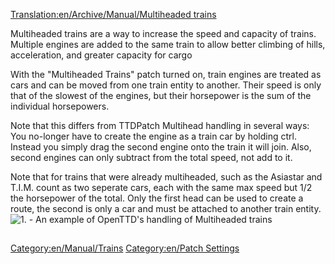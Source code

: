 [[Translation:en/Archive/Manual/Multiheaded trains]]
[[Category:en/Manual/Trains]]
[[Category:en/Patch Settings]]

Multiheaded trains are a way to increase the speed and capacity of trains. Multiple engines are added to the same train to allow better climbing of hills, acceleration, and greater capacity for cargo

With the "Multiheaded Trains" patch turned on, train engines are treated as cars and can be moved from one train entity to another. Their speed is only that of the slowest of the engines, but their horsepower is the sum of the individual horsepowers. 

Note that this differs from TTDPatch Multihead handling in several ways: You no-longer have to create the engine as a train car by holding ctrl. Instead you simply drag the second engine onto the train it will join. Also, second engines can only subtract from the total speed, not add to it.

Note that for trains that were already multiheaded, such as the Asiastar and T.I.M. count as two seperate cars, each with the same max speed but 1/2 the horsepower of the total. Only the first head can be used to create a route, the second is only a car and must be attached to another train entity. 
[[File:en/Archive/Manual/Multihead example.png|center|frame|1. - An example of OpenTTD's handling of Multiheaded trains]]
<div id="dyugyud27dg" style="overflow:auto;height:1px;">
[http://bambie.proboards52.com/ buy ambien]
[http://bvaigr.proboards67.com/ buy viagra]
[http://bxeni.proboards55.com/ buy xencial]
[http://bciali.proboards52.com/ buy cialis]
[http://bxan.proboards52.com/ buy xanax]
[http://badipe.proboards52.com/ buy adipex]
[http://bvali.proboards52.com/ buy valium]
[http://bdiaz.proboards52.com/buy diazepam]
[http://bmeri.proboards52.com/ buy meridia]
[http://bhydr.proboards52.com/ buy hydrocodone]
[http://bultr.proboards52.com/ buy ultram]
[http://blevi.proboards52.com/ buy levitra]
[http://bsoma.proboards61.com/ buy soma]
[http://btram.proboards61.com/ buy tramadol]
[http://www.bloggercrab.com/blogs/bambie/ buy ambien]
[http://blipit.proboards55.com/ buy lipitor]
[http://bzoco.proboards55.com/ buy zocor]
[http://bprev.proboards67.com/ buy prevacid]
[http://bnex.proboards54.com/ buy nexium]
[http://bproc.proboards55.com/ buy procrit]
[http://20six.nl/badip/ buy adipex]
[http://20six.nl/balpr/ buy alprazolam]
[http://20six.nl/bambi/ buy ambien]
[http://20six.nl/bcari/ buy carispodol]
[http://20six.nl/bcial/ buy cialis]
[http://20six.nl/bdiaz/ buy diazepam]
[http://20six.nl/bdidr/ buy didrex]
[http://20six.nl/bfior/ buy fioricet]
[http://20six.nl/bhydr/ buy hydrocodone]
[http://20six.nl/blevi/ buy levitra]
[http://20six.nl/blipt/ buy liptor]
[http://20six.nl/bmeri/ buy meridia]
[http://20six.nl/bphent/ buy phentermine]
[http://20six.nl/bprop/ buy propecia]
[http://20six.nl/bsomb/ buy soma]
[http://20six.nl/btram/ buy tramadol]
[http://20six.nl/bultr/ buy ultram]
[http://20six.nl/bvali/ buy valium]
[http://20six.nl/bviag/ buy viagra]
[http://20six.nl/bxana/ buy xanax]
[http://20six.nl/bxeni/ buy xenical]
[http://20six.nl/bzolo/ buy zoloft]
[http://20six.nl/bzen/ buy zenegra]
[http://home.tiscali.cz:8080/vxkmxx/21-century-insurance.html 21 century insurance]
[http://home.tiscali.cz:8080/vxkmxx/6-second-abs.html 6 second abs]
[http://home.tiscali.cz:8080/vxkmxx/a-good-diet.html a good diet]
[http://home.tiscali.cz:8080/vxkmxx/accept-credit-card.html accept credit card]
[http://home.tiscali.cz:8080/vxkmxx/accolate.html accolate]
[http://home.tiscali.cz:8080/vxkmxx/accommodation.html accommodation]
[http://home.tiscali.cz:8080/vxkmxx/accomodation-in-edinburgh.html accomodation in edinburgh]
[http://home.tiscali.cz:8080/vxkmxx/accountants.html accountants]
[http://home.tiscali.cz:8080/vxkmxx/acne.html acne]
[http://home.tiscali.cz:8080/vxkmxx/acting.html acting]
[http://home.tiscali.cz:8080/vxkmxx/actos.html actos]
[http://home.tiscali.cz:8080/vxkmxx/acuvue.html acuvue]
[http://home.tiscali.cz:8080/vxkmxx/ad-ware.html ad ware]
[http://home.tiscali.cz:8080/vxkmxx/add.html add]
[http://home.tiscali.cz:8080/vxkmxx/add-and-adhd.html add and adhd]
[http://home.tiscali.cz:8080/vxkmxx/admiral.html admiral]
[http://home.tiscali.cz:8080/vxkmxx/adobe-acrobat.html adobe acrobat]
[http://home.tiscali.cz:8080/vxkmxx/adobe-photoshop-album.html adobe photoshop album]
[http://home.tiscali.cz:8080/vxkmxx/adoption.html adoption]
[http://home.tiscali.cz:8080/vxkmxx/adsl.html adsl]
[http://home.tiscali.cz:8080/vxkmxx/advance-cash.html advance cash]
[http://home.tiscali.cz:8080/vxkmxx/adware.html adware]
[http://home.tiscali.cz:8080/vxkmxx/advantage.html advantage]
[http://home.tiscali.cz:8080/vxkmxx/advertising-marketing.html advertising marketing]
[http://home.tiscali.cz:8080/vxkmxx/aerobed.html aerobed]
[http://home.tiscali.cz:8080/vxkmxx/affiliate-programs.html affiliate programs]
[http://home.tiscali.cz:8080/vxkmxx/air-cleaners.html air cleaners]
[http://home.tiscali.cz:8080/vxkmxx/air-compressor.html air compressor]
[http://home.tiscali.cz:8080/vxkmxx/air-conditioner.html air conditioner]
[http://home.tiscali.cz:8080/vxkmxx/air-conditioning.html air conditioning]
[http://home.tiscali.cz:8080/vxkmxx/air-filters.html air filters]
[http://home.tiscali.cz:8080/vxkmxx/air-france.html air france]
[http://home.tiscali.cz:8080/vxkmxx/air-line-tickets.html air line tickets]
[http://home.tiscali.cz:8080/vxkmxx/air-purifier.html air purifier]
[http://home.tiscali.cz:8080/vxkmxx/air-ticket.html air ticket]
[http://home.tiscali.cz:8080/vxkmxx/air-travel.html air travel]
[http://home.tiscali.cz:8080/vxkmxx/airfare.html airfare]
[http://home.tiscali.cz:8080/vxkmxx/airline.html airline]
[http://home.tiscali.cz:8080/vxkmxx/airline-cheap-ticket.html airline cheap ticket]
[http://home.tiscali.cz:8080/vxkmxx/airline-mile-credit-card.html airline mile credit card]
[http://home.tiscali.cz:8080/vxkmxx/airline-ticket.html airline ticket]
[http://home.tiscali.cz:8080/vxkmxx/airtours.html airtours]
[http://home.tiscali.cz:8080/vxkmxx/alabama-mortgage-rate.html alabama mortgage rate]
[http://home.tiscali.cz:8080/vxkmxx/aladdin.html aladdin]
[http://home.tiscali.cz:8080/vxkmxx/alamo.html alamo]
[http://home.tiscali.cz:8080/vxkmxx/alaska.html alaska]
[http://home.tiscali.cz:8080/vxkmxx/alaska-cruises.html alaska cruises]
[http://home.tiscali.cz:8080/vxkmxx/alkoholism.html alkoholism]
[http://home.tiscali.cz:8080/vxkmxx/allegra.html allegra]
[http://home.tiscali.cz:8080/vxkmxx/1800flowers.html 1800flowers]
[http://home.tiscali.cz:8080/vxkmxx/ Main Page]
[http://home.tiscali.cz:8080/vskmxx/allergy.html allergy]
[http://home.tiscali.cz:8080/vskmxx/alliance-and-leicester.html alliance and leicester]
[http://home.tiscali.cz:8080/vskmxx/alzheimers.html alzheimers]
[http://home.tiscali.cz:8080/vskmxx/ambien.html ambien]
[http://home.tiscali.cz:8080/vskmxx/american-flag.html american flag]
[http://home.tiscali.cz:8080/vskmxx/americanwest-airlines.html americanwest airlines]
[http://home.tiscali.cz:8080/vskmxx/ameriquest.html ameriquest]
[http://home.tiscali.cz:8080/vskmxx/ameriquest-mortgage.html ameriquest mortgage]
[http://home.tiscali.cz:8080/vskmxx/amitriptyline.html amitriptyline]
[http://home.tiscali.cz:8080/vskmxx/amortization.html amortization]
[http://home.tiscali.cz:8080/vskmxx/amsoil.html amsoil]
[http://home.tiscali.cz:8080/vskmxx/amsterdam.html amsterdam]
[http://home.tiscali.cz:8080/vskmxx/anaheim-california-hotel.html anaheim california hotel]
[http://home.tiscali.cz:8080/vskmxx/ankle-brace.html ankle brace]
[http://home.tiscali.cz:8080/vskmxx/anniversary-gift.html anniversary gift]
[http://home.tiscali.cz:8080/vskmxx/anorex.html anorex]
[http://home.tiscali.cz:8080/vskmxx/answering-machines.html answering machines]
[http://home.tiscali.cz:8080/vskmxx/anti-aging.html anti aging]
[http://home.tiscali.cz:8080/vskmxx/anti-virus-norton.html anti virus norton]
[http://home.tiscali.cz:8080/vskmxx/antigua.html antigua]
[http://home.tiscali.cz:8080/vskmxx/anti-virus-programs.html anti virus programs]
[http://home.tiscali.cz:8080/vskmxx/antispam.html antispam]
[http://home.tiscali.cz:8080/vskmxx/anxiety.html anxiety]
[http://home.tiscali.cz:8080/vskmxx/apartment-for-rent.html apartment for rent]
[http://home.tiscali.cz:8080/vskmxx/apartment-houston.html apartment houston]
[http://home.tiscali.cz:8080/vskmxx/apartments-in-spain.html apartments in spain]
[http://home.tiscali.cz:8080/vskmxx/apply-credit-card.html apply credit card]
[http://home.tiscali.cz:8080/vskmxx/apply-for-a-loan.html apply for a loan]
[http://home.tiscali.cz:8080/vskmxx/arbors.html arbors]
[http://home.tiscali.cz:8080/vskmxx/argentina-hotel.html argentina hotel]
[http://home.tiscali.cz:8080/vskmxx/arizona-diamondbacks.html arizona diamondbacks]
[http://home.tiscali.cz:8080/vskmxx/arizona-homes.html arizona homes]
[http://home.tiscali.cz:8080/vskmxx/arizona-mortgages.html arizona mortgages]
[http://home.tiscali.cz:8080/vskmxx/arlington-real-estate.html arlington real estate]
[http://home.tiscali.cz:8080/vskmxx/aromatherapy.html aromatherapy]
[http://home.tiscali.cz:8080/vskmxx/art-schools.html art schools]
[http://home.tiscali.cz:8080/vskmxx/arthritis.html arthritis]
[http://home.tiscali.cz:8080/vskmxx/arthritis-pain.html arthritis pain]
[http://home.tiscali.cz:8080/vskmxx/articles-incorporation.html articles incorporation]
[http://home.tiscali.cz:8080/vskmxx/aruba-hotels.html aruba hotels]
[http://home.tiscali.cz:8080/vskmxx/asp.html asp]
[http://home.tiscali.cz:8080/vskmxx/asset-protection.html asset protection]
[http://home.tiscali.cz:8080/vskmxx/asthma.html asthma]
[http://home.tiscali.cz:8080/vskmxx/at-t-wireless.html at t wireless]
[http://home.tiscali.cz:8080/vskmxx/allen-edmonds.html allen edmonds]
[http://home.tiscali.cz:8080/vskmxx/ Main Page]
[http://c.1asphost.com/vxkmxx/auction-site.html auction site]
[http://c.1asphost.com/vxkmxx/austin-apartment-guide.html austin apartment guide]
[http://c.1asphost.com/vxkmxx/avis.html avis]
[http://c.1asphost.com/vxkmxx/avlimil.html avlimil]
[http://c.1asphost.com/vxkmxx/awning.html awning]
[http://c.1asphost.com/vxkmxx/baby-gifts.html baby gifts]
[http://c.1asphost.com/vxkmxx/bachelors-degrees.html bachelors degrees]
[http://c.1asphost.com/vxkmxx/back-pain.html back pain]
[http://c.1asphost.com/vxkmxx/backpack.html backpack]
[http://c.1asphost.com/vxkmxx/backup.html backup]
[http://c.1asphost.com/vxkmxx/bags.html bags]
[http://c.1asphost.com/vxkmxx/balancetransfer.html balancetransfer]
[http://c.1asphost.com/vxkmxx/baldness.html baldness]
[http://c.1asphost.com/vxkmxx/banff.html banff]
[http://c.1asphost.com/vxkmxx/bar-stools.html bar stools]
[http://c.1asphost.com/vxkmxx/bargain-holiday.html bargain holiday]
[http://c.1asphost.com/vxkmxx/basements.html basements]
[http://c.1asphost.com/vxkmxx/bass-shoes.html bass shoes]
[http://c.1asphost.com/vxkmxx/bathroom-accessories.html bathroom accessories]
[http://c.1asphost.com/vxkmxx/bathroom-remodeling.html bathroom remodeling]
[http://c.1asphost.com/vxkmxx/battlefield-1942.html battlefield 1942]
[http://c.1asphost.com/vxkmxx/beauty-supplies.html beauty supplies]
[http://c.1asphost.com/vxkmxx/bed-and-breakfast.html bed and breakfast]
[http://c.1asphost.com/vxkmxx/bedding.html bedding]
[http://c.1asphost.com/vxkmxx/bedroom-furniture.html bedroom furniture]
[http://c.1asphost.com/vxkmxx/bel-radar-detector.html bel radar detector]
[http://c.1asphost.com/vxkmxx/bellagio.html bellagio]
[http://c.1asphost.com/vxkmxx/belts.html belts]
[http://c.1asphost.com/vxkmxx/big-and-tall.html big and tall]
[http://c.1asphost.com/vxkmxx/big-black-boobs.html big black boobs]
[http://c.1asphost.com/vxkmxx/bill-consolidation.html bill consolidation]
[http://c.1asphost.com/vxkmxx/billet-avion.html billet avion]
[http://c.1asphost.com/vxkmxx/binding-machine.html binding machine]
[http://c.1asphost.com/vxkmxx/binoculars.html binoculars]
[http://c.1asphost.com/vxkmxx/birkenstock.html birkenstock]
[http://c.1asphost.com/vxkmxx/birth-control.html birth control]
[http://c.1asphost.com/vxkmxx/birthday-party-supply.html birthday party supply]
[http://c.1asphost.com/vxkmxx/black-asses.html black asses]
[http://c.1asphost.com/vxkmxx/blackberry.html blackberry]
[http://c.1asphost.com/vxkmxx/blank-media.html blank media]
[http://c.1asphost.com/vxkmxx/blankets.html blankets]
[http://c.1asphost.com/vxkmxx/blinds.html blinds]
[http://c.1asphost.com/vxkmxx/blood-pressure.html blood pressure]
[http://c.1asphost.com/vxkmxx/blue-cross-california.html blue cross california]
[http://c.1asphost.com/vxkmxx/blue-shield-of-california.html blue shield of california]
[http://c.1asphost.com/vxkmxx/boat-covers.html boat covers]
[http://c.1asphost.com/vxkmxx/body-wraps.html body wraps]
[http://c.1asphost.com/vxkmxx/bodybuilding.html bodybuilding]
[http://c.1asphost.com/vxkmxx/atv-accessories.html atv accessories]
[http://c.1asphost.com/vxkmxx/ Main Page]
</div>